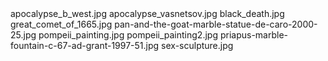     
<PopImage className="sm:float-right clear-right m-auto sm:m-1 sm:ml-4" src={JPG_apocalypse_b_west_jpg} width={384} alt="apocalypse_b_west.jpg">
	apocalypse_b_west.jpg
</PopImage>
<PopImage className="sm:float-left clear-left m-auto sm:m-1 sm:mr-4" src={JPG_apocalypse_vasnetsov_jpg} width={384} alt="apocalypse_vasnetsov.jpg">
	apocalypse_vasnetsov.jpg
</PopImage>
<PopImage className="sm:float-right clear-right m-auto sm:m-1 sm:ml-4" src={JPG_black_death_jpg} width={384} alt="black_death.jpg">
	black_death.jpg
</PopImage>
<PopImage className="sm:float-left clear-left m-auto sm:m-1 sm:mr-4" src={JPG_great_comet_of_1665_jpg} width={384} alt="great_comet_of_1665.jpg">
	great_comet_of_1665.jpg
</PopImage>
<PopImage className="sm:float-right clear-right m-auto sm:m-1 sm:ml-4" src={JPG_pan_and_the_goat_marble_statue_de_caro_2000_25_jpg} width={384} alt="pan-and-the-goat-marble-statue-de-caro-2000-25.jpg">
	pan-and-the-goat-marble-statue-de-caro-2000-25.jpg
</PopImage>
<PopImage className="sm:float-left clear-left m-auto sm:m-1 sm:mr-4" src={JPG_pompeii_painting_jpg} width={384} alt="pompeii_painting.jpg">
	pompeii_painting.jpg
</PopImage>
<PopImage className="sm:float-right clear-right m-auto sm:m-1 sm:ml-4" src={JPG_pompeii_painting2_jpg} width={384} alt="pompeii_painting2.jpg">
	pompeii_painting2.jpg
</PopImage>
<PopImage className="sm:float-left clear-left m-auto sm:m-1 sm:mr-4" src={JPG_priapus_marble_fountain_c_67_ad_grant_1997_51_jpg} width={384} alt="priapus-marble-fountain-c-67-ad-grant-1997-51.jpg">
	priapus-marble-fountain-c-67-ad-grant-1997-51.jpg
</PopImage>
<PopImage className="sm:float-right clear-right m-auto sm:m-1 sm:ml-4" src={JPG_sex_sculpture_jpg} width={384} alt="sex-sculpture.jpg">
	sex-sculpture.jpg
</PopImage>
